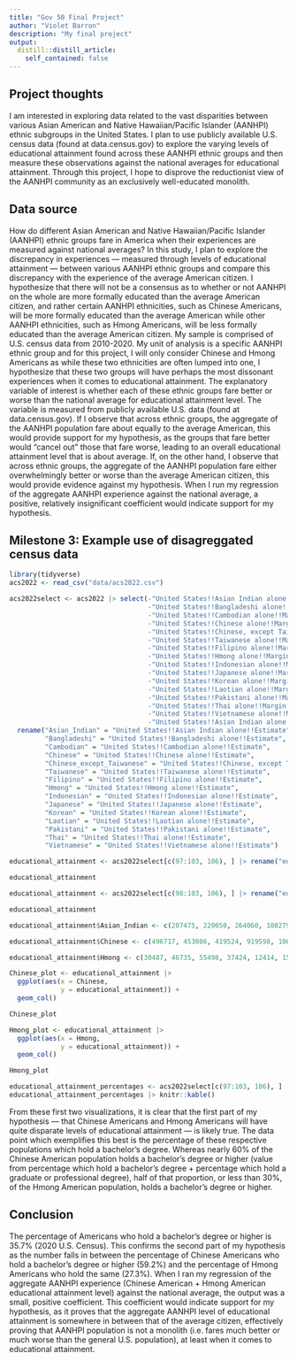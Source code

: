 ```yaml
---
title: "Gov 50 Final Project"
author: "Violet Barron"
description: "My final project"
output:
  distill::distill_article:
    self_contained: false
---
```




## Project thoughts

I am interested in exploring data related to the vast disparities between various Asian American and Native Hawaiian/Pacific Islander (AANHPI) ethnic subgroups in the United States. I plan to use publicly available U.S. census data (found at data.census.gov) to explore the varying levels of educational attainment found across these AANHPI ethnic groups and then measure these observations against the national averages for educational attainment. Through this project, I hope to disprove the reductionist view of the AANHPI community as an exclusively  well-educated monolith.

## Data source

How do different Asian American and Native Hawaiian/Pacific Islander (AANHPI) ethnic groups fare in America when their experiences are measured against national averages? In this study, I plan to explore the discrepancy in experiences — measured through levels of educational attainment — between various AANHPI ethnic groups and compare this discrepancy with the experience of the average American citizen. I hypothesize that there will not be a consensus as to whether or not AANHPI on the whole are more formally educated than the average American citizen, and rather certain AANHPI ethnicities, such as Chinese Americans, will be more formally educated than the average American while other AANHPI ethnicities, such as Hmong Americans, will be less formally educated than the average American citizen. My sample is comprised of U.S. census data from 2010-2020. My unit of analysis is a specific AANHPI ethnic group and for this project, I will only consider Chinese and Hmong Americans as while these two ethnicities are often lumped into one, I hypothesize that these two groups will have perhaps the most dissonant experiences when it comes to educational attainment. The explanatory variable of interest is whether each of these ethnic groups fare better or worse than the national average for educational attainment level. The variable is measured from publicly available U.S. data (found at data.census.gov). If I observe that across ethnic groups, the aggregate of the AANHPI population fare about equally to the average American, this would provide support for my hypothesis, as the groups that fare better would "cancel out" those that fare worse, leading to an overall educational attainment level that is about average. If, on the other hand, I observe that across ethnic groups, the aggregate of the AANHPI population fare either overwhelmingly better or worse than the average American citizen, this would provide evidence against my hypothesis. When I run my regression of the aggregate AANHPI experience against the national average, a positive, relatively insignificant coefficient would indicate support for my hypothesis.

## Milestone 3: Example use of disagreggated census data

```r
library(tidyverse)
acs2022 <- read_csv("data/acs2022.csv")

acs2022select <- acs2022 |> select(-"United States!!Asian Indian alone!!Margin of Error",
                                   -"United States!!Bangladeshi alone!!Margin of Error",
                                   -"United States!!Cambodian alone!!Margin of Error",
                                   -"United States!!Chinese alone!!Margin of Error",
                                   -"United States!!Chinese, except Taiwanese alone!!Margin of Error",
                                   -"United States!!Taiwanese alone!!Margin of Error",
                                   -"United States!!Filipino alone!!Margin of Error",
                                   -"United States!!Hmong alone!!Margin of Error",
                                   -"United States!!Indonesian alone!!Margin of Error",
                                   -"United States!!Japanese alone!!Margin of Error",
                                   -"United States!!Korean alone!!Margin of Error",
                                   -"United States!!Laotian alone!!Margin of Error",
                                   -"United States!!Pakistani alone!!Margin of Error",
                                   -"United States!!Thai alone!!Margin of Error",
                                   -"United States!!Vietnamese alone!!Margin of Error",
                                   -"United States!!Asian Indian alone or in any combination!!Estimate":-"United States!!Nepalese alone or in any combination!!Margin of Error") |>
  rename("Asian_Indian" = "United States!!Asian Indian alone!!Estimate",
         "Bangladeshi" = "United States!!Bangladeshi alone!!Estimate",
         "Cambodian" = "United States!!Cambodian alone!!Estimate",
         "Chinese" = "United States!!Chinese alone!!Estimate",
         "Chinese_except_Taiwanese" = "United States!!Chinese, except Taiwanese alone!!Estimate",
         "Taiwanese" = "United States!!Taiwanese alone!!Estimate",
         "Filipino" = "United States!!Filipino alone!!Estimate",
         "Hmong" = "United States!!Hmong alone!!Estimate",
         "Indonesian" = "United States!!Indonesian alone!!Estimate",
         "Japanese" = "United States!!Japanese alone!!Estimate",
         "Korean" = "United States!!Korean alone!!Estimate",
         "Laotian" = "United States!!Laotian alone!!Estimate",
         "Pakistani" = "United States!!Pakistani alone!!Estimate",
         "Thai" = "United States!!Thai alone!!Estimate",
         "Vietnamese" = "United States!!Vietnamese alone!!Estimate")

educational_attainment <- acs2022select[c(97:103, 106), ] |> rename("educational_attainment" = "Label (Grouping)")

educational_attainment

educational_attainment <- acs2022select[c(98:103, 106), ] |> rename("educational_attainment" = "Label (Grouping)")

educational_attainment

educational_attainment$Asian_Indian <- c(207475, 220050, 264060, 1002799, 1452330, 2936097, 2451986)

educational_attainment$Chinese <- c(496717, 453086, 419524, 919598, 1067271, 2859481, 1986869)

educational_attainment$Hmong <- c(30487, 46735, 55498, 37424, 12414, 152072, 49838)

Chinese_plot <- educational_attainment |>
  ggplot(aes(x = Chinese,
             y = educational_attainment)) +
  geom_col()

Chinese_plot

Hmong_plot <- educational_attainment |>
  ggplot(aes(x = Hmong,
             y = educational_attainment)) +
  geom_col()

Hmong_plot
```

```r
educational_attainment_percentages <- acs2022select[c(97:103, 106), ] |> rename("educational_attainment" = "Label (Grouping)")
educational_attainment_percentages |> knitr::kable()
```

From these first two visualizations, it is clear that the first part of my hypothesis — that Chinese Americans and Hmong Americans will have quite disparate levels of educational attainment — is likely true. The data point which exemplifies this best is the percentage of these respective populations which hold a bachelor's degree. Whereas nearly 60% of the Chinese American population holds a bachelor's degree or higher (value from percentage which hold a bachelor's degree + percentage which hold a graduate or professional degree), half of that proportion, or less than 30%, of the Hmong American population, holds a bachelor's degree or higher.

## Conclusion

The percentage of Americans who hold a bachelor's degree or higher is 35.7% (2020 U.S. Census). This confirms the second part of my hypothesis as the number falls in between the percentage of Chinese Americans who hold a bachelor's degree or higher (59.2%) and the percentage of Hmong Americans who hold the same (27.3%). When I ran my regression of the aggregate AANHPI experience (Chinese American + Hmong American educational attainment level) against the national average, the output was a small, positive coefficient. This coefficient  would indicate support for my hypothesis, as it proves that the aggregate AANHPI level of educational attainment is somewhere in between that of the average citizen, effectively proving that AANHPI population is not a monolith (i.e. fares much better or much worse than the general U.S. population), at least when it comes to educational attainment.

